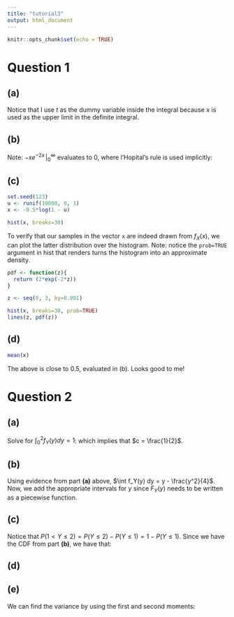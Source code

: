 ```yaml
---
title: "tutorial3"
output: html_document
---
```


```r
knitr::opts_chunk$set(echo = TRUE)
```

# Question 1

## (a)

\begin{align*}
  F_X(x) &= \int_{-\infty}^x f_X(t) dt\\
  &= \int_{0}^x 2 e^{-2t} dt\\
  &= - e^{-2t} \,\Big\vert_0^x\\
  &= 1 - e^{-2x} \,.
\end{align*}

Notice that I use $t$ as the dummy variable inside the integral because $x$ is used as the upper limit in the definite integral.

## (b)

\begin{align*}
  \mathbb{E}(X) &= \int_{-\infty}^{\infty} xf_X(x) dx\\
  &= \int_{0}^{\infty}x f_X(x) dx\\
  &= \int_0^\infty \underbrace{x}_{u} \underbrace{e^{-2x} dx}_{dv}\qquad \text{integration by parts}\\
  &= -x e^{-2x} \,\Big\vert_0^\infty - \int_0^\infty - e^{-2x} dx\\
  &= - \frac{1}{2} e^{-2x} \,\Big\vert_0^\infty\\
  &= - \frac{1}{2} \, .
\end{align*}

Note: $-x e^{-2x} \,\Big\vert_0^\infty$ evaluates to 0, where l'Hopital's rule is used implicitly:

\begin{align*}
  & \, \,\lim_{c \rightarrow \infty} x e^{-2x}\\
  &= \lim_{c \rightarrow \infty} \frac{x}{e^{2x}} \text{ indeterminate form of a quotient of the form} \frac{\infty}{\infty}\\
  &= \lim_{c \rightarrow \infty} \frac{1}{2e^{2x}}\\
  &= 0 \,.
\end{align*}

## (c)

```r
set.seed(123)
u <- runif(10000, 0, 1)
x <- -0.5*log(1 - u)

hist(x, breaks=30)
```

To verify that our samples in the vector `x` are indeed drawn from $f_X(x)$, we can plot the latter distribution over the histogram. Note: notice the `prob=TRUE` argument in hist that renders turns the histogram into an approximate density.

```r
pdf <- function(z){
  return (2*exp(-2*z))
}

z <- seq(0, 3, by=0.001)

hist(x, breaks=30, prob=TRUE)
lines(z, pdf(z))
```

## (d)

```r
mean(x)
```

The above is close to 0.5, evaluated in (b). Looks good to me!

# Question 2

## (a)

Solve for $\int_0^2 f_Y(y) dy = 1$:
\begin{align*}
  &\,\,\int_0^2 f_Y(y) dy\\
  &= \int_0^2 c(2 - y) dy\\
  &= c\left(2y - \frac{y^2}{2} \right)\, \Bigg\vert^2_0\\
  &= 2c \, ,
\end{align*}
which implies that $c = \frac{1}{2}$.

## (b)

Using evidence from part **(a)** above, $\int f_Y(y) dy = y - \frac{y^2}{4}$. Now, we add the appropriate intervals for $y$ since $F_Y(y)$ needs to be written as a piecewise function.

\begin{align*}
  F_y(y) = \begin{cases}
    0 &\qquad \text{if } y < 0\\
    y - \frac{y^2}{4} &\qquad \text{if } 0 \leq y \leq 2\\
    1 &\qquad \text{if } y > 2 \, .
  \end{cases}
\end{align*}

## (c)

Notice that $P(1 < Y \leq 2) = P(Y \leq 2) - P(Y \leq 1) = 1 - P(Y \leq 1)$. Since we have the CDF from part **(b)**, we have that:
\begin{align*}
  P(1 < Y \leq 2) = 1 - P(Y \leq 1) = 1 - \left(1 - \frac{1}{4}\right) = \frac{1}{4} \, .
\end{align*}

## (d)

\begin{align*}
  \mathbb{E}(Y) &= \int_0^2 y \frac{1}{2}(2 - y) dy\\
  &= \frac{1}{2} \int_0^2 (2y - y^2) dy\\
  &= \frac{1}{2} \left(y^2 - \frac{y^3}{3}\right) \, \Bigg\vert^2_0\\
  &= \frac{2}{3}
\end{align*}

## (e)

\begin{align*}
  \mathbb{E}\left(Y^2\right) &= \int_0^2 y^2 \frac{1}{2}(2 - y) dy\\
  &= \frac{1}{2} \int_0^2 (2y^2 - y^3) dy\\
  &= \frac{1}{2} \left(\frac{2y^3}{3} - \frac{y^4}{4}\right) \, \Bigg\vert^2_0\\
  &= \frac{2}{3}
\end{align*}

We can find the variance by using the first and second moments:

\begin{align*}
  \operatorname{Var}(Y) = \frac{2}{3} - \left(\frac{2}{3}\right)^2 = \frac{2}{9}
\end{align*}
